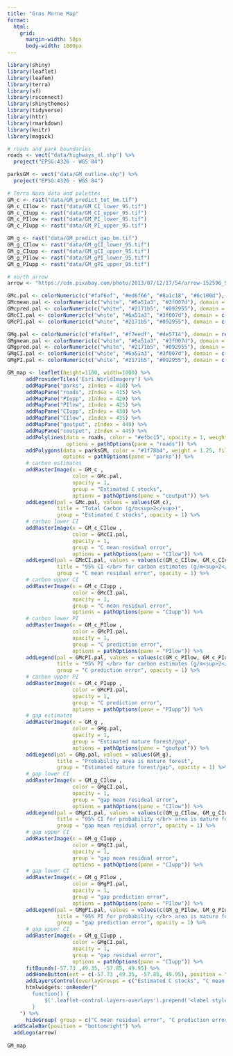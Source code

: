 ```yaml
---
title: "Gros Morne Map"
format:
  html:
    grid:
      margin-width: 50px
      body-width: 1000px
---
```


```r


library(shiny)
library(leaflet)
library(leafem)
library(terra)
library(sf)
library(rsconnect)
library(shinythemes)
library(tidyverse)
library(httr)
library(rmarkdown)
library(knitr)
library(magick)

```

```r
# roads and park boundaries
roads <- vect("data/highways_nl.shp") %>% 
  project("EPSG:4326 - WGS 84")

parksGM <- vect("data/GM_outline.shp") %>% 
  project("EPSG:4326 - WGS 84")

# Terra Nova data and palettes
GM_c <- rast("data/GM_predict_tot_bm.tif")
GM_c_CIlow <- rast("data/GM_CI_lower_95.tif")
GM_c_CIupp <- rast("data/GM_CI_upper_95.tif")
GM_c_PIlow <- rast("data/GM_PI_lower_95.tif")
GM_c_PIupp <- rast("data/GM_PI_upper_95.tif")

GM_g <- rast("data/GM_predict_gap_bm.tif")
GM_g_CIlow <- rast("data/GM_gCI_lower_95.tif")
GM_g_CIupp <- rast("data/GM_gCI_upper_95.tif")
GM_g_PIlow <- rast("data/GM_gPI_lower_95.tif")
GM_g_PIupp <- rast("data/GM_gPI_upper_95.tif")

# north arrow
arrow <- "https://cdn.pixabay.com/photo/2013/07/12/17/54/arrow-152596_960_720.png"
```

```r
GMc.pal <- colorNumeric(c("#faf6ef", "#ed6f66", "#8a1c18", "#6c100d"), domain = rev(values(GM_c)), na.color = "transparent")
GMcmean.pal <- colorNumeric(c("white", "#6a51a3", "#3f007d"), domain = rev(values(GM_c_mean)), na.color = "transparent")
GMcpred.pal <- colorNumeric(c("white", "#2171b5", "#092955"), domain = rev(values(GM_c_pred)), na.color = "transparent")
GMcCI.pal <- colorNumeric(c("white", "#6a51a3", "#3f007d"), domain = c(min(values(GM_c_CIlow), na.rm = T), max(values(GM_c_CIupp), na.rm = T)), na.color = "transparent")
GMcPI.pal <- colorNumeric(c("white", "#2171b5", "#092955"), domain = c(min(values(GM_c_PIlow), na.rm = T), max(values(GM_c_PIupp), na.rm = T)), na.color = "transparent")

GMg.pal <- colorNumeric(c("#faf6ef", "#f7eedf", "#de5714"), domain = rev(0:1), na.color = "transparent")
GMgmean.pal <- colorNumeric(c("white", "#6a51a3", "#3f007d"), domain = rev(values(GM_g_mean)), na.color = "transparent")
GMgpred.pal <- colorNumeric(c("white", "#2171b5", "#092955"), domain = rev(values(GM_g_pred)), na.color = "transparent")
GMgCI.pal <- colorNumeric(c("white", "#6a51a3", "#3f007d"), domain = c(min(values(GM_g_CIlow), na.rm = T), max(values(GM_g_CIupp), na.rm = T)), na.color = "transparent")
GMgPI.pal <- colorNumeric(c("white", "#2171b5", "#092955"), domain = c(min(values(GM_g_PIlow), na.rm = T), max(values(GM_g_PIupp), na.rm = T)), na.color = "transparent")
```

```r

GM_map <- leaflet(height=1100, width=1000) %>%
      addProviderTiles('Esri.WorldImagery') %>%
      addMapPane("parks", zIndex = 410) %>% 
      addMapPane("roads", zIndex = 415) %>%
      addMapPane("PIupp", zIndex = 420) %>% 
      addMapPane("PIlow", zIndex = 425) %>% 
      addMapPane("CIupp", zIndex = 430) %>% 
      addMapPane("CIlow", zIndex = 435) %>% 
      addMapPane("goutput", zIndex = 440) %>%
      addMapPane("coutput", zIndex = 445) %>% 
      addPolylines(data = roads, color = "#efbc15", opacity = 1, weight = 1.25,
                   options = pathOptions(pane = "roads")) %>%
      addPolygons(data = parksGM, color = "#1f78b4", weight = 1.25, fillColor = "#1f78b4", fillOpacity = 0.15,
                  options = pathOptions(pane = "parks")) %>% 
      # carbon estimates
      addRasterImage(x = GM_c , 
                     color = GMc.pal,
                     opacity = 1,
                     group = "Estimated C stocks",
                     options = pathOptions(pane = "coutput")) %>%
      addLegend(pal = GMc.pal, values = values(GM_c),
                title = "Total Carbon (g/m<sup>2</sup>)",
                group = "Estimated C stocks", opacity = 1) %>% 
      # carbon lower CI  
      addRasterImage(x = GM_c_CIlow , 
                     color = GMcCI.pal,
                     opacity = 1,
                     group = "C mean residual error",
                     options = pathOptions(pane = "CIlow")) %>%
      addLegend(pal = GMcCI.pal, values = values(c(GM_c_CIlow, GM_c_CIupp)),
                title = "95% CI </br> for carbon estimates (g/m<sup>2</sup>)",
                group = "C mean residual error", opacity = 1) %>%
      # carbon upper CI
      addRasterImage(x = GM_c_CIupp , 
                     color = GMcCI.pal,
                     opacity = 1,
                     group = "C mean residual error",
                     options = pathOptions(pane = "CIupp")) %>%
      # carbon lower PI  
      addRasterImage(x = GM_c_PIlow , 
                     color = GMcPI.pal,
                     opacity = 1,
                     group = "C prediction error",
                     options = pathOptions(pane = "PIlow")) %>%
      addLegend(pal = GMcPI.pal, values = values(c(GM_c_PIlow, GM_c_PIupp)),
                title = "95% PI </br> for carbon estimates (g/m<sup>2</sup>)",
                group = "C prediction error", opacity = 1) %>%
      # carbon upper PI
      addRasterImage(x = GM_c_PIupp , 
                     color = GMcPI.pal,
                     opacity = 1,
                     group = "C prediction error",
                     options = pathOptions(pane = "PIupp")) %>%
      # gap estimates 
      addRasterImage(x = GM_g , 
                     color = GMg.pal,
                     opacity = 1,
                     group = "Estimated mature forest/gap",
                     options = pathOptions(pane = "goutput")) %>%
      addLegend(pal = GMg.pal, values = values(GM_g),
                title = "Probability area is mature forest",
                group = "Estimated mature forest/gap", opacity = 1) %>% 
      # gap lower CI  
      addRasterImage(x = GM_g_CIlow , 
                     color = GMgCI.pal,
                     opacity = 1,
                     group = "gap mean residual error",
                     options = pathOptions(pane = "CIlow")) %>%
      addLegend(pal = GMgCI.pal, values = values(c(GM_g_CIlow, GM_g_CIupp)),
                title = "95% CI for probability </br> area is mature forest",
                group = "gap mean residual error", opacity = 1) %>%
      # gap upper CI
      addRasterImage(x = GM_g_CIupp , 
                     color = GMgCI.pal,
                     opacity = 1,
                     group = "gap mean residual error",
                     options = pathOptions(pane = "CIupp")) %>%
      # gap lower CI  
      addRasterImage(x = GM_g_PIlow , 
                     color = GMgPI.pal,
                     opacity = 1,
                     group = "gap prediction error",
                     options = pathOptions(pane = "PIlow")) %>%
      addLegend(pal = GMgPI.pal, values = values(c(GM_g_PIlow, GM_g_PIupp)),
                title = "95% PI for probability </br> area is mature forest",
                group = "gap prediction error", opacity = 1) %>%
      # gap upper CI
      addRasterImage(x = GM_g_CIupp , 
                     color = GMgCI.pal,
                     opacity = 1,
                     group = "gap residual error",
                     options = pathOptions(pane = "CIupp")) %>%
      fitBounds(-57.73 ,49.35, -57.85, 49.95) %>% 
      addHomeButton(ext = c(-57.73 ,49.35, -57.85, 49.95), position = "topleft", group = "Recenter")%>%
      addLayersControl(overlayGroups = c("Estimated C stocks", "C mean residual error", "C prediction error", "Estimated mature forest/gap", "gap mean residual error", "gap prediction error"), position = "topleft", options = layersControlOptions(collapsed = F)) %>% 
      htmlwidgets::onRender("
        function() {
            $('.leaflet-control-layers-overlays').prepend('<label style=\"text-align:left\">Available layers</label>');
        }
    ") %>%
      hideGroup( group = c("C mean residual error", "C prediction error","gap mean residual error", "gap prediction error")) %>%
  addScaleBar(position = "bottomright") %>% 
  addLogo(arrow)
    
GM_map
```
